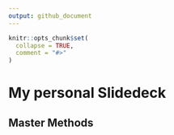 ```yaml
---
output: github_document
---
```


<!-- README.md is generated from README.Rmd. Please edit that file -->

```r
knitr::opts_chunk$set(
  collapse = TRUE,
  comment = "#>"
) 
```

# My personal Slidedeck

## Master Methods
<!-- badges: start -->
<!-- badges: end -->

